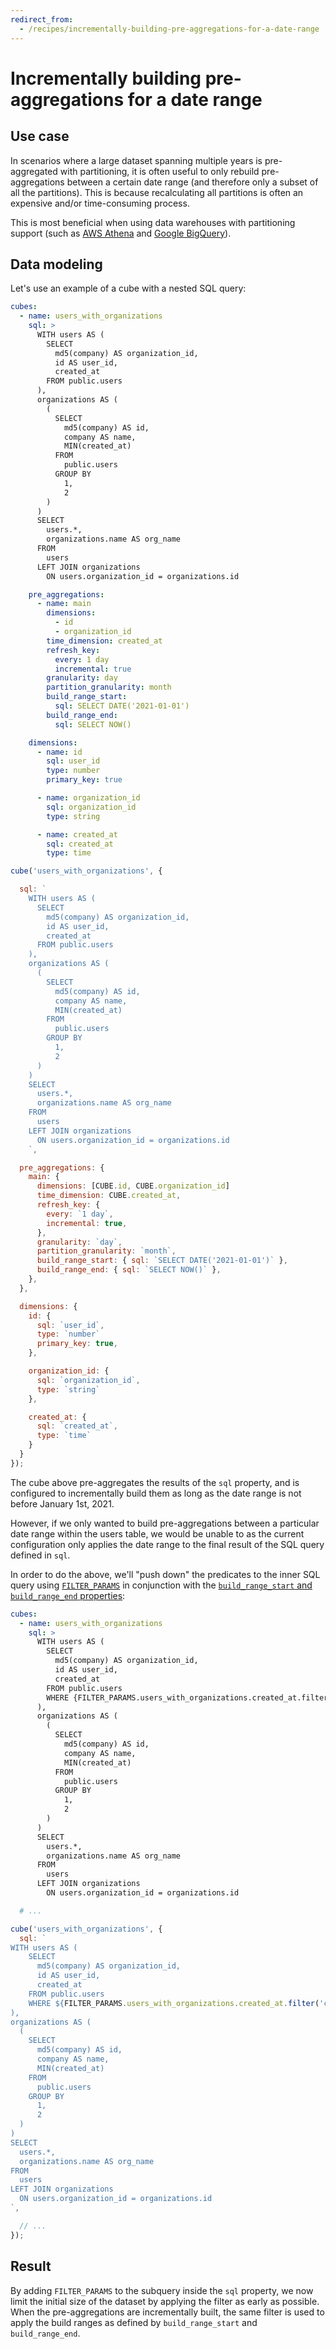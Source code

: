 ```yaml
---
redirect_from:
  - /recipes/incrementally-building-pre-aggregations-for-a-date-range
---
```


# Incrementally building pre-aggregations for a date range

## Use case

In scenarios where a large dataset spanning multiple years is pre-aggregated
with partitioning, it is often useful to only rebuild pre-aggregations between a
certain date range (and therefore only a subset of all the partitions). This is
because recalculating all partitions is often an expensive and/or time-consuming
process.

This is most beneficial when using data warehouses with partitioning support
(such as [AWS Athena][self-config-aws-athena] and [Google
BigQuery][self-config-google-bigquery]).

## Data modeling

Let's use an example of a cube with a nested SQL query:

<CodeTabs>

```yaml
cubes:
  - name: users_with_organizations
    sql: >
      WITH users AS (
        SELECT
          md5(company) AS organization_id,
          id AS user_id,
          created_at
        FROM public.users
      ),
      organizations AS (
        (
          SELECT
            md5(company) AS id,
            company AS name,
            MIN(created_at)
          FROM
            public.users
          GROUP BY
            1,
            2
        )
      )
      SELECT
        users.*,
        organizations.name AS org_name
      FROM
        users
      LEFT JOIN organizations
        ON users.organization_id = organizations.id

    pre_aggregations:
      - name: main
        dimensions:
          - id
          - organization_id
        time_dimension: created_at
        refresh_key:
          every: 1 day
          incremental: true
        granularity: day
        partition_granularity: month
        build_range_start:
          sql: SELECT DATE('2021-01-01')
        build_range_end:
          sql: SELECT NOW()

    dimensions:
      - name: id
        sql: user_id
        type: number
        primary_key: true

      - name: organization_id
        sql: organization_id
        type: string

      - name: created_at
        sql: created_at
        type: time
```

```javascript
cube('users_with_organizations', {

  sql: `
    WITH users AS (
      SELECT
        md5(company) AS organization_id,
        id AS user_id,
        created_at
      FROM public.users
    ),
    organizations AS (
      (
        SELECT
          md5(company) AS id,
          company AS name,
          MIN(created_at)
        FROM
          public.users
        GROUP BY
          1,
          2
      )
    )
    SELECT
      users.*,
      organizations.name AS org_name
    FROM
      users
    LEFT JOIN organizations
      ON users.organization_id = organizations.id
    `,

  pre_aggregations: {
    main: {
      dimensions: [CUBE.id, CUBE.organization_id]
      time_dimension: CUBE.created_at,
      refresh_key: {
        every: `1 day`,
        incremental: true,
      },
      granularity: `day`,
      partition_granularity: `month`,
      build_range_start: { sql: `SELECT DATE('2021-01-01')` },
      build_range_end: { sql: `SELECT NOW()` },
    },
  },

  dimensions: {
    id: {
      sql: `user_id`,
      type: `number`
      primary_key: true,
    },

    organization_id: {
      sql: `organization_id`,
      type: `string`
    },

    created_at: {
      sql: `created_at`,
      type: `time`
    }
  }
});
```

</CodeTabs>

The cube above pre-aggregates the results of the `sql` property, and is
configured to incrementally build them as long as the date range is not before
January 1st, 2021.

However, if we only wanted to build pre-aggregations between a particular date
range within the users table, we would be unable to as the current configuration
only applies the date range to the final result of the SQL query defined in
`sql`.

In order to do the above, we'll "push down" the predicates to the inner SQL
query using [`FILTER_PARAMS`][ref-schema-ref-cube-filterparam] in conjunction
with the [`build_range_start` and `build_range_end`
properties][ref-schema-ref-preagg-buildrange]:

<CodeTabs>

```yaml
cubes:
  - name: users_with_organizations
    sql: >
      WITH users AS (
        SELECT
          md5(company) AS organization_id,
          id AS user_id,
          created_at
        FROM public.users
        WHERE {FILTER_PARAMS.users_with_organizations.created_at.filter('created_at')}
      ),
      organizations AS (
        (
          SELECT
            md5(company) AS id,
            company AS name,
            MIN(created_at)
          FROM
            public.users
          GROUP BY
            1,
            2
        )
      )
      SELECT
        users.*,
        organizations.name AS org_name
      FROM
        users
      LEFT JOIN organizations
        ON users.organization_id = organizations.id

  # ...
```

```javascript
cube('users_with_organizations', {
  sql: `
WITH users AS (
    SELECT
      md5(company) AS organization_id,
      id AS user_id,
      created_at
    FROM public.users
    WHERE ${FILTER_PARAMS.users_with_organizations.created_at.filter('created_at')}
),
organizations AS (
  (
    SELECT
      md5(company) AS id,
      company AS name,
      MIN(created_at)
    FROM
      public.users
    GROUP BY
      1,
      2
  )
)
SELECT
  users.*,
  organizations.name AS org_name
FROM
  users
LEFT JOIN organizations
  ON users.organization_id = organizations.id
`,

  // ...
});
```

</CodeTabs>

## Result

By adding `FILTER_PARAMS` to the subquery inside the `sql` property, we now
limit the initial size of the dataset by applying the filter as early as
possible. When the pre-aggregations are incrementally built, the same filter is
used to apply the build ranges as defined by `build_range_start` and
`build_range_end`.

[ref-schema-ref-preagg-buildrange]:
  /schema/reference/pre-aggregations#parameters-build-range-start-and-build-range-end
[ref-schema-ref-cube-filterparam]: /schema/reference/cube#filter-params
[self-config-aws-athena]: /config/databases/aws-athena/
[self-config-google-bigquery]: /config/databases/google-bigquery
